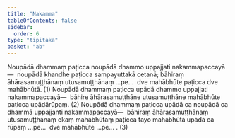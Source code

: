 ```yaml
---
title: "Nakamma"
tableOfContents: false
sidebar:
  order: 6
type: "tipitaka"
basket: "ab"
---
```



<DynamicBreadcrumb />

<Division number="377">

<Paragraph number="3265">
Noupādā dhammaṃ paṭicca noupādā dhammo uppajjati nakammapaccayā—  noupādā khandhe paṭicca sampayuttakā cetanā; bāhiraṃ āhārasamuṭṭhānaṃ utusamuṭṭhānaṃ …pe…  dve mahābhūte paṭicca dve mahābhūtā. (1)
</Paragraph>

<Paragraph number="3266">
Noupādā dhammaṃ paṭicca upādā dhammo uppajjati nakammapaccayā—  bāhire āhārasamuṭṭhāne utusamuṭṭhāne mahābhūte paṭicca upādārūpaṃ. (2)
</Paragraph>

<Paragraph number="3267">
Noupādā dhammaṃ paṭicca upādā ca noupādā ca dhammā uppajjanti nakammapaccayā—  bāhiraṃ āhārasamuṭṭhānaṃ utusamuṭṭhānaṃ ekaṃ mahābhūtaṃ paṭicca tayo mahābhūtā upādā ca rūpaṃ …pe…  dve mahābhūte …pe… . (3)
</Paragraph>
</Division>